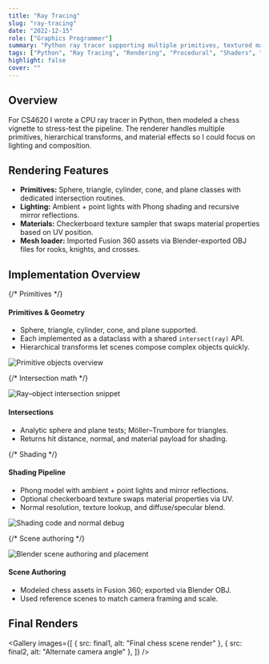 ```yaml
---
title: "Ray Tracing"
slug: "ray-tracing"
date: "2022-12-15"
role: ["Graphics Programmer"]
summary: "Python ray tracer supporting multiple primitives, textured materials, reflections, and Fusion 360 assets."
tags: ["Python", "Ray Tracing", "Rendering", "Procedural", "Shaders", "Fusion 360", "Blender"]
highlight: false
cover: ""
---
```




## Overview

For CS4620 I wrote a CPU ray tracer in Python, then modeled a chess vignette to stress-test the pipeline. The renderer handles multiple primitives, hierarchical transforms, and material effects so I could focus on lighting and composition.

## Rendering Features

- **Primitives:** Sphere, triangle, cylinder, cone, and plane classes with dedicated intersection routines.
- **Lighting:** Ambient + point lights with Phong shading and recursive mirror reflections.
- **Materials:** Checkerboard texture sampler that swaps material properties based on UV position.
- **Mesh loader:** Imported Fusion 360 assets via Blender-exported OBJ files for rooks, knights, and crosses.

## Implementation Overview

<div className="not-prose my-8 space-y-12">
  {/* Primitives */}
  <div className="grid grid-cols-1 items-start gap-6 md:grid-cols-2">
    <div>
      <h4 className="text-lg font-semibold">Primitives & Geometry</h4>
      <ul className="mt-2 list-disc pl-5 text-sm text-muted-foreground">
        <li>Sphere, triangle, cylinder, cone, and plane supported.</li>
        <li>Each implemented as a dataclass with a shared <code>intersect(ray)</code> API.</li>
        <li>Hierarchical transforms let scenes compose complex objects quickly.</li>
      </ul>
    </div>
    <div className="rounded-lg bg-muted p-2">
      <img src={imgObjects} alt="Primitive objects overview" className="h-auto w-full rounded-md" />
    </div>
  </div>

{/* Intersection math */}

<div className="grid grid-cols-1 items-start gap-6 md:grid-cols-2">
  <div className="order-2 rounded-lg bg-muted p-2 md:order-1">
    <img
      src={imgIntersect}
      alt="Ray–object intersection snippet"
      className="h-auto w-full rounded-md"
    />
  </div>
  <div className="order-1 md:order-2">
    <h4 className="text-lg font-semibold">Intersections</h4>
    <ul className="mt-2 list-disc pl-5 text-sm text-muted-foreground">
      <li>Analytic sphere and plane tests; Möller–Trumbore for triangles.</li>
      <li>Returns hit distance, normal, and material payload for shading.</li>
    </ul>
  </div>
</div>

{/* Shading */}

<div className="grid grid-cols-1 items-start gap-6 md:grid-cols-2">
  <div>
    <h4 className="text-lg font-semibold">Shading Pipeline</h4>
    <ul className="mt-2 list-disc pl-5 text-sm text-muted-foreground">
      <li>Phong model with ambient + point lights and mirror reflections.</li>
      <li>Optional checkerboard texture swaps material properties via UV.</li>
      <li>Normal resolution, texture lookup, and diffuse/specular blend.</li>
    </ul>
  </div>
  <div className="rounded-lg bg-muted p-2">
    <img src={imgShade} alt="Shading code and normal debug" className="h-auto w-full rounded-md" />
  </div>
</div>

{/* Scene authoring */}

  <div className="grid grid-cols-1 items-start gap-6 md:grid-cols-2">
    <div className="order-2 rounded-lg bg-muted p-2 md:order-1">
      <img src={imgBlender} alt="Blender scene authoring and placement" className="h-auto w-full rounded-md" />
    </div>
    <div className="order-1 md:order-2">
      <h4 className="text-lg font-semibold">Scene Authoring</h4>
      <ul className="mt-2 list-disc pl-5 text-sm text-muted-foreground">
        <li>Modeled chess assets in Fusion 360; exported via Blender OBJ.</li>
        <li>Used reference scenes to match camera framing and scale.</li>
      </ul>
    </div>
  </div>
</div>

## Final Renders

<Gallery
  images={[
    { src: final1, alt: "Final chess scene render" },
    { src: final2, alt: "Alternate camera angle" },
  ]}
/>
